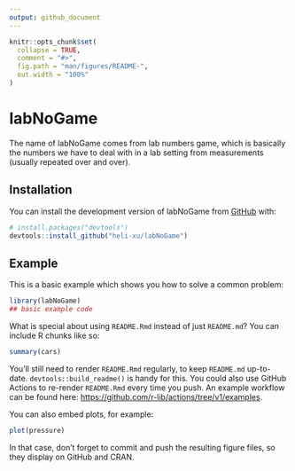 ```yaml
---
output: github_document
---
```


<!-- README.md is generated from README.Rmd. Please edit that file -->

```r
knitr::opts_chunk$set(
  collapse = TRUE,
  comment = "#>",
  fig.path = "man/figures/README-",
  out.width = "100%"
)
```

# labNoGame

<!-- badges: start -->
<!-- badges: end -->

The name of labNoGame comes from lab numbers game, which is basically the numbers we have to deal with in a lab setting from measurements (usually repeated over and over). 

## Installation

You can install the development version of labNoGame from [GitHub](https://github.com/) with:

``` r
# install.packages("devtools")
devtools::install_github("heli-xu/labNoGame")
```

## Example

This is a basic example which shows you how to solve a common problem:

```r
library(labNoGame)
## basic example code
```

What is special about using `README.Rmd` instead of just `README.md`? You can include R chunks like so:

```r
summary(cars)
```

You'll still need to render `README.Rmd` regularly, to keep `README.md` up-to-date. `devtools::build_readme()` is handy for this. You could also use GitHub Actions to re-render `README.Rmd` every time you push. An example workflow can be found here: <https://github.com/r-lib/actions/tree/v1/examples>.

You can also embed plots, for example:

```r
plot(pressure)
```

In that case, don't forget to commit and push the resulting figure files, so they display on GitHub and CRAN.
